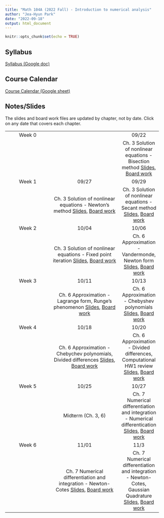```yaml
---
title: "Math 104A (2022 Fall) - Introduction to numerical analysis"
author: "Jea-Hyun Park"
date: "2022-09-18"
output: html_document
---
```


```r
knitr::opts_chunk$set(echo = TRUE)
```

## Syllabus

[Syllabus (Google doc)](https://docs.google.com/document/d/1SYEj8hRaOvg_5h_YQg4tpgn6rFfCK90nyNkxl4EJ8X4/edit?usp=sharing) 

## Course Calendar
[Course Calendar (Google sheet)](https://docs.google.com/spreadsheets/d/1F_sdCRuRNuAO_UI5SutbjAc398I9ITBQfKOXatjHRxI/edit?usp=sharing) 

## Notes/Slides
The slides and board work files are updated by chapter, not by date. Click on any date that covers each chapter.

|        |            |       |
|:------:|:----------:|:-----:|
| Week 0 |            | 09/22 |
|        |            | Ch. 3 Solution of nonlinear equations - Bisection method [Slides](./notes/104ASlides_RootFinding01.pdf), [Board work](./notes/104ABoardWork_RootFinding01.pdf)|
| Week 1 | 09/27      | 09/29 |
|        | Ch. 3 Solution of nonlinear equations - Newton's method [Slides](./notes/104ASlides_RootFinding01.pdf),  [Board work](./notes/104ABoardWork_RootFinding01.pdf)|Ch. 3 Solution of nonlinear equations - Secant method [Slides](./notes/104ASlides_RootFinding01.pdf),  [Board work](./notes/104ABoardWork_RootFinding01.pdf)|  |
| Week 2 | 10/04      | 10/06 |
|        | Ch. 3 Solution of nonlinear equations - Fixed point iteration [Slides](./notes/104ASlides_RootFinding01.pdf),  [Board work](./notes/104ABoardWork_RootFinding01.pdf) | Ch. 6 Approximation - Vandermonde, Newton form [Slides](./notes/104ASlides_Approximation01.pdf),  [Board work](./notes/104ABoardWork_Approximation01.pdf)|
| Week 3 | 10/11      | 10/13 |
|        | Ch. 6 Approximation - Lagrange form, Runge's phenomenon [Slides](./notes/104ASlides_Approximation01.pdf),  [Board work](./notes/104ABoardWork_Approximation01.pdf) | Ch. 6 Approximation - Chebyshev polynomials [Slides](./notes/104ASlides_Approximation01.pdf),  [Board work](./notes/104ABoardWork_Approximation01.pdf)|
| Week 4 | 10/18      | 10/20 |
|        | Ch. 6 Approximation - Chebychev polynomials, Divided differences [Slides](./notes/104ASlides_Approximation01.pdf),  [Board work](./notes/104ABoardWork_Approximation01.pdf) | Ch. 6 Approximation - Divided differences, Computational HW1 review [Slides](./notes/104ASlides_Approximation01.pdf),  [Board work](./notes/104ABoardWork_Approximation01.pdf)|
| Week 5 | 10/25      | 10/27 |
|        | Midterm (Ch. 3, 6) | Ch. 7 Numerical differentiation and integration - Numerical differentication [Slides](./notes/104ASlides_NumDiffInt01.pdf),  [Board work](./notes/104ABoardWork_NumDiffInt01.pdf)|
| Week 6 | 11/01      | 11/3 |
|        | Ch. 7 Numerical differentiation and integration - Newton-Cotes [Slides](./notes/104ASlides_NumDiffInt01.pdf),  [Board work](./notes/104ABoardWork_NumDiffInt01.pdf) | Ch. 7 Numerical differentiation and integration - Newton-Cotes, Gaussian Quadrature [Slides](./notes/104ASlides_NumDiffInt01.pdf),  [Board work](./notes/104ABoardWork_NumDiffInt01.pdf)|
 

